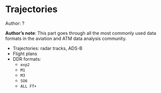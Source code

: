
# Trajectories

::: {.infobox .tip}
Author: ?
:::

::: {.infobox .note}
**Author's note**: This part goes through all the most commonly used data formats in the
aviation and ATM data analysis community.

* Trajectories: radar tracks, ADS-B
* Flight plans
* DDR formats:
   - `exp2`
   - `M1`
   - `M3`
   - `SO6`
   - `ALL FT+`

:::

